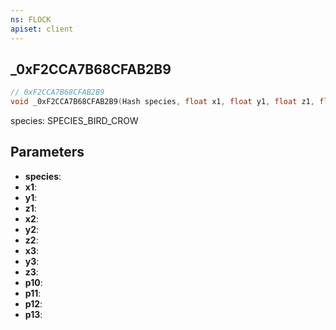 ```yaml
---
ns: FLOCK
apiset: client
---
```

## _0xF2CCA7B68CFAB2B9

```c
// 0xF2CCA7B68CFAB2B9
void _0xF2CCA7B68CFAB2B9(Hash species, float x1, float y1, float z1, float x2, float y2, float z2, float x3, float y3, float z3, float p10, float p11, float p12, float p13);
```

species: SPECIES_BIRD_CROW

## Parameters
* **species**:
* **x1**:
* **y1**:
* **z1**:
* **x2**:
* **y2**:
* **z2**:
* **x3**:
* **y3**:
* **z3**:
* **p10**:
* **p11**:
* **p12**:
* **p13**: